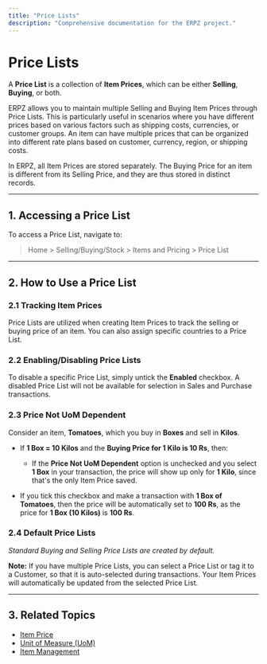 ```yaml
---
title: "Price Lists"
description: "Comprehensive documentation for the ERPZ project."
---
```





# Price Lists

A **Price List** is a collection of **Item Prices**, which can be either **Selling**, **Buying**, or both.

ERPZ allows you to maintain multiple Selling and Buying Item Prices through Price Lists. This is particularly useful in scenarios where you have different prices based on various factors such as shipping costs, currencies, or customer groups. An item can have multiple prices that can be organized into different rate plans based on customer, currency, region, or shipping costs.

In ERPZ, all Item Prices are stored separately. The Buying Price for an item is different from its Selling Price, and they are thus stored in distinct records.

---

## 1. Accessing a Price List

To access a Price List, navigate to:

>Home > Selling/Buying/Stock > Items and Pricing > Price List


---

## 2. How to Use a Price List

### 2.1 Tracking Item Prices

Price Lists are utilized when creating Item Prices to track the selling or buying price of an item. You can also assign specific countries to a Price List.

### 2.2 Enabling/Disabling Price Lists

To disable a specific Price List, simply untick the **Enabled** checkbox. A disabled Price List will not be available for selection in Sales and Purchase transactions.

### 2.3 Price Not UoM Dependent

Consider an item, **Tomatoes**, which you buy in **Boxes** and sell in **Kilos**. 

- If **1 Box = 10 Kilos** and the **Buying Price for 1 Kilo is 10 Rs**, then:
  - If the **Price Not UoM Dependent** option is unchecked and you select **1 Box** in your transaction, the price will show up only for **1 Kilo**, since that's the only Item Price saved.
  
- If you tick this checkbox and make a transaction with **1 Box of Tomatoes**, then the price will be automatically set to **100 Rs**, as the price for **1 Box (10 Kilos)** is **100 Rs**.

### 2.4 Default Price Lists

*Standard Buying and Selling Price Lists are created by default.*

**Note:** If you have multiple Price Lists, you can select a Price List or tag it to a Customer, so that it is auto-selected during transactions. Your Item Prices will automatically be updated from the selected Price List.

---

## 3. Related Topics

- [Item Price](/stock/pricing/item-price)
- [Unit of Measure (UoM)](/stock/stock-masters/uom)
- [Item Management]()

